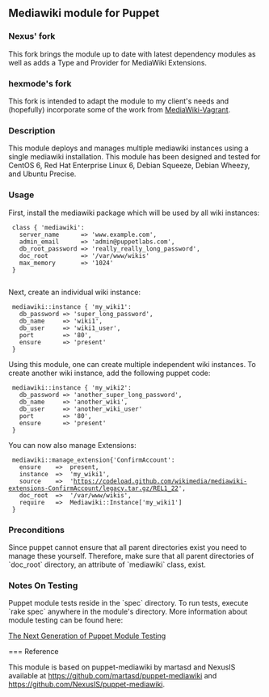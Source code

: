 == Mediawiki module for Puppet ==

=== Nexus' fork ===

This fork brings the module up to date with latest dependency modules as well as adds a Type and Provider for MediaWiki Extensions.  

=== hexmode's fork ===

This fork is intended to adapt the module to my client's needs and (hopefully) incorporate some of the work from [http://www.mediawiki.org/wiki/MediaWiki-Vagrant MediaWiki-Vagrant].

=== Description ===

This module deploys and manages multiple mediawiki instances using a single mediawiki installation. This module has been designed and tested for CentOS 6, Red Hat Enterprise Linux 6, Debian Squeeze, Debian Wheezy, and Ubuntu Precise.

=== Usage ===

First, install the mediawiki package which will be used by all wiki instances:

  class { 'mediawiki':
    server_name      => 'www.example.com',
    admin_email      => 'admin@puppetlabs.com',
    db_root_password => 'really_really_long_password',
    doc_root         => '/var/www/wikis'
    max_memory       => '1024'
  }
    
Next, create an individual wiki instance:

  mediawiki::instance { 'my_wiki1':
    db_password => 'super_long_password',
    db_name     => 'wiki1',
    db_user     => 'wiki1_user',
    port        => '80',
    ensure      => 'present'
  }

Using this module, one can create multiple independent wiki instances. To create another wiki instance, add the following puppet code:

  mediawiki::instance { 'my_wiki2':
    db_password => 'another_super_long_password',
    db_name     => 'another_wiki',
    db_user     => 'another_wiki_user'
    port        => '80',
    ensure      => 'present'
  }

You can now also manage Extensions:

  mediawiki::manage_extension{'ConfirmAccount':
    ensure    =>  present,
    instance  =>  'my_wiki1',
    source    =>  'https://codeload.github.com/wikimedia/mediawiki-extensions-ConfirmAccount/legacy.tar.gz/REL1_22',
    doc_root  =>  '/var/www/wikis', 
    require   =>  Mediawiki::Instance['my_wiki1']
  }


=== Preconditions ===

Since puppet cannot ensure that all parent directories exist you need to
manage these yourself. Therefore, make sure that all parent directories of
`doc_root` directory, an attribute of `mediawiki` class, exist.

=== Notes On Testing ===

Puppet module tests reside in the `spec` directory. To run tests, execute 
`rake spec` anywhere in the module's directory. More information about module 
testing can be found here:

[http://puppetlabs.com/blog/the-next-generation-of-puppet-module-testing The Next Generation of Puppet Module Testing]

=== Reference

This module is based on puppet-mediawiki by martasd and NexusIS available at
https://github.com/martasd/puppet-mediawiki and https://github.com/NexusIS/puppet-mediawiki.
